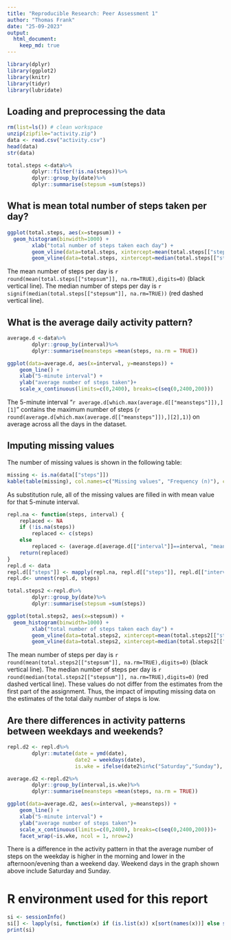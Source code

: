 ```yaml
---
title: "Reproducible Research: Peer Assessment 1"
author: "Thomas Frank"
date: "25-09-2023"
output: 
  html_document:
    keep_md: true
---
```



```r
library(dplyr)
library(ggplot2)
library(knitr)
library(tidyr)
library(lubridate)
```


## Loading and preprocessing the data
```r
rm(list=ls()) # clean workspace
unzip(zipfile="activity.zip")
data <- read.csv("activity.csv")
head(data)
str(data)

total.steps <-data%>%
        dplyr::filter(!is.na(steps))%>%
        dplyr::group_by(date)%>%
        dplyr::summarise(stepsum =sum(steps))

```



## What is mean total number of steps taken per day?
```r
ggplot(total.steps, aes(x=stepsum)) + 
  geom_histogram(binwidth=1000) + 
        xlab("total number of steps taken each day") + 
        geom_vline(data=total.steps, xintercept=mean(total.steps[["stepsum"]])) + 
        geom_vline(data=total.steps, xintercept=median(total.steps[["stepsum"]]), color="red", linetype="dashed")
```

The mean number of steps per day is `r round(mean(total.steps[["stepsum"]], na.rm=TRUE),digits=0)` (black vertical line). The median number of steps per day is `r signif(median(total.steps[["stepsum"]], na.rm=TRUE))` (red dashed vertical line).

## What is the average daily activity pattern?

```r
average.d <-data%>%
        dplyr::group_by(interval)%>%
        dplyr::summarise(meansteps =mean(steps, na.rm = TRUE))

ggplot(data=average.d, aes(x=interval, y=meansteps)) +
    geom_line() +
    xlab("5-minute interval") +
    ylab("average number of steps taken")+
    scale_x_continuous(limits=c(0,2400), breaks=c(seq(0,2400,200)))
```

The 5-minute interval "`r average.d[which.max(average.d[["meansteps"]]),][1]`" contains the maximum number of steps (`r round(average.d[which.max(average.d[["meansteps"]]),][2],1)`) on average across all the days in the dataset. 




## Imputing missing values

The number of missing values is shown in the following table:

```r
missing <- is.na(data[["steps"]])
kable(table(missing), col.names=c("Missing values", "Frequency (n)"), caption = "Number of missing values in the dataset:")
```

As substitution rule, all of the missing values are filled in with mean value for that 5-minute interval.

```r
repl.na <- function(steps, interval) {
    replaced <- NA
    if (!is.na(steps))
        replaced <- c(steps)
    else
        replaced <- (average.d[average.d[["interval"]]==interval, "meansteps"])
    return(replaced)
}
repl.d <- data
repl.d[["steps"]] <- mapply(repl.na, repl.d[["steps"]], repl.d[["interval"]])
repl.d<- unnest(repl.d, steps)
```



```r
total.steps2 <-repl.d%>%
        dplyr::group_by(date)%>%
        dplyr::summarise(stepsum =sum(steps))

ggplot(total.steps2, aes(x=stepsum)) + 
  geom_histogram(binwidth=1000) + 
        xlab("total number of steps taken each day") + 
        geom_vline(data=total.steps2, xintercept=mean(total.steps2[["stepsum"]])) + 
        geom_vline(data=total.steps2, xintercept=median(total.steps2[["stepsum"]]), color="red", linetype="dashed")

```


The mean number of steps per day is `r round(mean(total.steps2[["stepsum"]], na.rm=TRUE),digits=0)` (black vertical line). The median number of steps per day is `r round(median(total.steps2[["stepsum"]], na.rm=TRUE),digits=0)` (red dashed vertical line). These values do not differ from the estimates from the first part of the assignment. Thus, the impact of imputing missing data on the estimates of the total daily number of steps is low.


## Are there differences in activity patterns between weekdays and weekends?

```r
repl.d2 <- repl.d%>%
        dplyr::mutate(date = ymd(date),
                      date2 = weekdays(date),
                      is.wke = ifelse(date2%in%c("Saturday","Sunday"), "weekend", "weekday"))

```


```r
average.d2 <-repl.d2%>%
        dplyr::group_by(interval,is.wke)%>%
        dplyr::summarise(meansteps =mean(steps, na.rm = TRUE))

ggplot(data=average.d2, aes(x=interval, y=meansteps)) +
    geom_line() +
    xlab("5-minute interval") +
    ylab("average number of steps taken")+
    scale_x_continuous(limits=c(0,2400), breaks=c(seq(0,2400,200)))+
    facet_wrap(~is.wke, ncol = 1, nrow=2)
```


There is a difference in the activity pattern in that the average number of steps on the weekday is higher in the morning and lower in the afternoon/evening than a weekend day. Weekend days in the graph shown above include Saturday and Sunday.


# R environment used for this report {#rsettings}

```r
si <- sessionInfo()
si[] <- lapply(si, function(x) if (is.list(x)) x[sort(names(x))] else sort(x))
print(si)
```
